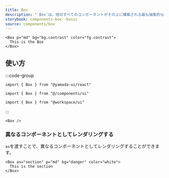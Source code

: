 ```yaml
---
title: Box
description: "`Box`は、他のすべてのコンポーネントがその上に構築される最も抽象的なコンポーネントです。デフォルトでは、`div`要素をレンダリングします。"
storybook: components-box--basic
source: components/box
---
```


```tsx preview
<Box p="md" bg="bg.contrast" color="fg.contrast">
  This is the Box
</Box>
```

## 使い方

:::code-group

```tsx [package]
import { Box } from "@yamada-ui/react"
```

```tsx [alias]
import { Box } from "@/components/ui"
```

```tsx [monorepo]
import { Box } from "@workspace/ui"
```

:::

```tsx
<Box />
```

### 異なるコンポーネントとしてレンダリングする

`as`を渡すことで、異なるコンポーネントとしてレンダリングすることができます。

```tsx preview
<Box as="section" p="md" bg="danger" color="white">
  This is the section
</Box>
```

